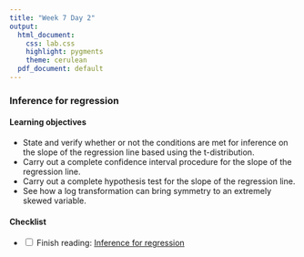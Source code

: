 ```yaml
---
title: "Week 7 Day 2"
output: 
  html_document:
    css: lab.css
    highlight: pygments
    theme: cerulean
  pdf_document: default
---
```


###  Inference for regression

#### Learning objectives 

* State and verify whether or not the conditions are met for inference on the slope of the regression line based using the t-distribution.
* Carry out a complete confidence interval procedure for the slope of the regression line.
* Carry out a complete hypothesis test for the slope of the regression line. 
* See how a log transformation can bring symmetry to an extremely skewed variable.


#### Checklist
- <input type="checkbox" unchecked> Finish reading: [Inference for regression](https://piazza.com/class_profile/get_resource/kge2lk8hfmxkz/kge2lnnsx94qv)
</input>